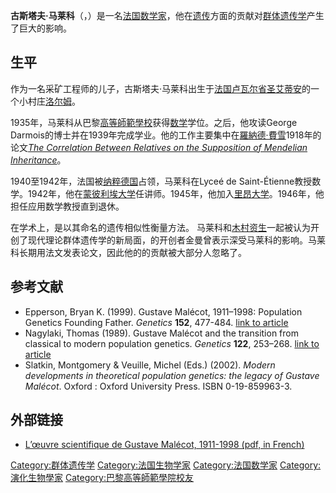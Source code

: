 {{Link style|time=2015-12-13T12:50:01+00:00}}
{{Infobox_Scientist
| name = 古斯塔夫·马莱科<br />Gustave Malécot
| image =
| image_width =
| caption =
| birth_date = {{birth date|1911|12|28|mf=y}}
| birth_place = [[法國|法國]][[盧瓦爾省|盧瓦爾省]][[洛爾姆|洛爾姆]]
| death_date = {{death date and age|1998|11|7|1911|12|28}}
| death_place = 法國[[瓦爾省|瓦爾省]][[法揚斯|法揚斯]]
| residence = 
| nationality = {{flagcountry|France}}
| field = [[数学家|数学家]]
| work_institution = Lyceé de Saint-Étienne<br />[[蒙彼利埃大学|蒙彼利埃大学]]<br />[[里昂大学|里昂大学]]
| alma_mater = [[巴黎高等師範學校|巴黎高等師範學校]]
| doctoral_advisor = George Darmois
| doctoral_students =
| known_for  = [[群体遗传学|群体遗传学]]方面的成就
| prizes =
| religion =
| footnotes =
}}

'''古斯塔夫·马莱科'''（{{lang|fr|'''Gustave Malécot'''}}，{{bd|1911年|12月28日|1998年|11月7日|catIdx=M}}）是一名[[法国|法国]][[数学家|数学家]]，他在[[遗传|遗传]]方面的贡献对[[群体遗传学|群体遗传学]]产生了巨大的影响。

== 生平 ==
作为一名采矿工程师的儿子，古斯塔夫·马莱科出生于[[法国|法国]][[卢瓦尔省|卢瓦尔省]][[圣艾蒂安|圣艾蒂安]]的一个小村庄[[洛尔姆|洛尔姆]]。

1935年，马莱科从巴黎[[高等師範學校|高等師範學校]]获得[[数学|数学]]学位。之后，他攻读George Darmois的博士并在1939年完成学业。他的工作主要集中在[[羅納德·費雪|羅納德·費雪]]1918年的论文''[[:en:The_Correlation_Between_Relatives_on_the_Supposition_of_Mendelian_Inheritance|The Correlation Between Relatives on the Supposition of Mendelian Inheritance]]''。

1940至1942年，法国被[[纳粹德国|纳粹德国]]占领，马莱科在Lyceé de Saint-Étienne教授数学。1942年，他在[[蒙彼利埃大学|蒙彼利埃大学]]任讲师。1945年，他加入[[里昂大学|里昂大学]]。1946年，他担任应用数学教授直到退休。

在学术上，{{link-en|马莱科共祖率方法|Malecot's method of coancestry}}是以其命名的遗传相似性衡量方法。
马莱科和[[木村资生|木村资生]]一起被认为开创了现代理论群体遗传学的新局面，{{le|溯祖理论|Coalescent theory}}的开创者金曼曾表示深受马莱科的影响。马莱科长期用法文发表论文，因此他的的贡献被大部分人忽略了。

==参考文献==

* Epperson, Bryan K. (1999). Gustave Malécot, 1911–1998: Population Genetics Founding Father.  ''Genetics'' '''152''', 477-484. [http://www.genetics.org/cgi/content/full/152/2/477 link to article] {{Wayback|url=http://www.genetics.org/cgi/content/full/152/2/477 |date=20080706185141 }}
* Nagylaki, Thomas (1989). Gustave Malécot and the transition from classical to modern population genetics. ''Genetics'' '''122''', 253–268. [http://www.genetics.org/cgi/content/abstract/122/2/253 link to article] {{Wayback|url=http://www.genetics.org/cgi/content/abstract/122/2/253 |date=20080906200226 }}
* Slatkin, Montgomery & Veuille, Michel (Eds.) (2002). ''Modern developments in theoretical population genetics: the legacy of Gustave Malécot''. Oxford : Oxford University Press. ISBN 0-19-859963-3.

==外部链接==
* [https://wayback.archive-it.org/all/20081216231413/http://ist.inserm.fr/BASIS/medsci/fqmb/medsci/DDD/86.pdf L’œuvre scientifique de Gustave Malécot, 1911-1998 (pdf, in French)]

{{Authority control}}
{{DEFAULTSORT:Malecot, Gustave}}
[[Category:群体遗传学|Category:群体遗传学]]
[[Category:法国生物学家|Category:法国生物学家]]
[[Category:法国数学家|Category:法国数学家]]
[[Category:演化生物學家|Category:演化生物學家]]
[[Category:巴黎高等師範學院校友|Category:巴黎高等師範學院校友]]